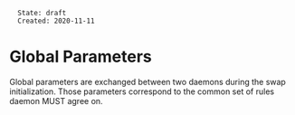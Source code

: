 <pre>
  State: draft
  Created: 2020-11-11
</pre>

=Global Parameters=

Global parameters are exchanged between two daemons during the swap
initialization. Those parameters correspond to the common set of rules daemon
MUST agree on.
